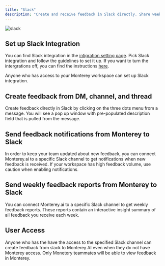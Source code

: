 ```yaml
---
title: "Slack"
description: "Create and receive feedback in Slack directly. Share weekly summary reports with the team."
---
```


![slack](/images/banana.gif)

## Set up Slack Integration

You can find Slack integration in the [intigration setting page](../https://app.monterey.ai/w/cl5b6pdc45011ebfde64e4qkf/settings/integrations/). Pick Slack integration and follow the guidelines to set it up. If you want to turn the intergrations off, you can find the instructions [here](../https://slack.com/help/articles/360003125231-Remove-apps-and-custom-integrations-from-your-workspace).

Anyone who has access to your Monterey workspace can set up Slack integration.

## Create feedback from DM, channel, and thread

Create feedback directly in Slack by clicking on the three dots menu from a message. You will see a pop up window with pre-populated description field that is pulled from the message.

## Send feedback notifications from Monterey to Slack

In order to keep your team updated about new feedback, you can connect Monterey.ai to a specific Slack channel to get notifications when new feedback is received. If your workspace has high feedback volume, use caution when enabling notifications.

## Send weekly feedback reports from Monterey to Slack

You can connect Monterey.ai to a specific Slack channel to get weekly feedback reports. These reports contain an interactive insight summary of all feedback you receive each week.

## User Access

Anyone who has the have the access to the specified Slack channel can create feedback from slack to Monterey AI even when they do not have Monterey access. Only Monetery teammates will be able to view feedback in Monterey.
